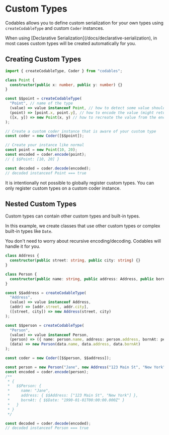 
# Custom Types

Codables allows you to define custom serialization for your own types using `createCodableType` and custom `Coder` instances.

<Callout type="info">
When using [Declarative Serialization](/docs/declarative-serialization), in most cases custom types will be created automatically for you.
</Callout>

## Creating Custom Types

```typescript
import { createCodableType, Coder } from "codables";

class Point {
  constructor(public x: number, public y: number) {}
}

const $$point = createCodableType(
  "Point", // name of the type
  (value) => value instanceof Point, // how to detect some value should be encoded using this type
  (point) => [point.x, point.y], // how to encode the value (might return rich data like `Map` or `Set`, or even other custom types)
  ([x, y]) => new Point(x, y) // how to recreate the value from the encoded data
);

// Create a custom coder instance that is aware of your custom type
const coder = new Coder([$$point]);

// Create your instance like normal
const point = new Point(10, 20);
const encoded = coder.encode(point);
// { $$Point: [10, 20] }

const decoded = coder.decode(encoded);
// decoded instanceof Point === true
```

<Callout type="info">
It is intentionally not possible to globally register custom types. You can only register custom types on a custom coder instance.
</Callout>


## Nested Custom Types

Custom types can contain other custom types and built-in types.

In this example, we create classes that use other custom types or complex built-in types like `Date`.

You don't need to worry about recursive encoding/decoding. Codables will handle it for you.

```typescript
class Address {
  constructor(public street: string, public city: string) {}
}

class Person {
  constructor(public name: string, public address: Address, public bornAt: Date) {}
}

const $$address = createCodableType(
  "Address",
  (value) => value instanceof Address,
  (addr) => [addr.street, addr.city],
  ([street, city]) => new Address(street, city)
);

const $$person = createCodableType(
  "Person", 
  (value) => value instanceof Person,
  (person) => ({ name: person.name, address: person.address, bornAt: person.bornAt }),
  (data) => new Person(data.name, data.address, data.bornAt)
);

const coder = new Coder([$$person, $$address]);

const person = new Person("Jane", new Address("123 Main St", "New York"), new Date("1990-01-01"));
const encoded = coder.encode(person);
/** 
 * { 
 *   $$Person: { 
 *     name: "Jane", 
 *     address: { $$Address: ["123 Main St", "New York"] }, 
 *     bornAt: { $$Date: "1990-01-01T00:00:00.000Z" } 
 *   } 
 * }
 */

const decoded = coder.decode(encoded);
// decoded instanceof Person === true
```

